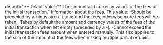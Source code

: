   

  

  
<ParamField body="Fees" type="object" >   
default="**Default value:** The amount and currency values of the fees of the initial transaction."    
Information about the fees. This value:  
-Should be preceded by a minus sign (-) to refund the fees, otherwise more fees will be taken.  
-Takes by default the amount and currency values of the fees of the initial transaction when left empty (preceded by a -).  
-Cannot exceed the initial transaction fees amount when entered manually. This also applies to the sum of the amount of the fees when making multiple partial refunds.   

<Expandable title="properties">  
<Amount1 />  
  
<Currency14 />  
  

</Expandable> 
</ParamField>